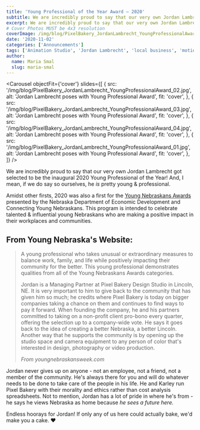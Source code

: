 ```yaml
---
title: 'Young Professional of the Year Award – 2020'
subtitle: We are incredibly proud to say that our very own Jordan Lambrecht got selected to be the inaugural 2020 Young Professional of the Year! 
excerpt: We are incredibly proud to say that our very own Jordan Lambrecht got selected to be the inaugural 2020 Young Professional of the Year! 
# Cover Photos MUST be 4x3 resolution
coverImage: /img/blog/PixelBakery_JordanLambrecht_YoungProfessionalAward_02.jpg
date: '2020-11-02'
categories: ['Announcements']
tags: ['Animation Studio', 'Jordan Lambrecht', 'local business', 'motion design', 'Nebraska', 'Professional awards', 'small business', 'young professional', 'young professional of the year']
author:
  name: Maria Smal
  slug: maria-smal
---
```

<Carousel
objectFit={'cover'}
  slides={[
    {
      src: '/img/blog/PixelBakery_JordanLambrecht_YoungProfessionalAward_02.jpg',
      alt: 'Jordan Lambrecht poses with Young Professional Award',
      fit: 'cover',
    },
    {
      src: '/img/blog/PixelBakery_JordanLambrecht_YoungProfessionalAward_03.jpg',
      alt: 'Jordan Lambrecht poses with Young Professional Award',
      fit: 'cover',
    },
    {
      src: '/img/blog/PixelBakery_JordanLambrecht_YoungProfessionalAward_04.jpg',
      alt: 'Jordan Lambrecht poses with Young Professional Award',
      fit: 'cover',
    },
    {
      src: '/img/blog/PixelBakery_JordanLambrecht_YoungProfessionalAward_01.jpg',
      alt: 'Jordan Lambrecht poses with Young Professional Award',
      fit: 'cover',
    },
  ]}
/> 

We are incredibly proud to say that our very own Jordan Lambrecht got selected to be the inaugural 2020 Young Professional of the Year! And, I mean, if we do say so ourselves, he *is* pretty young & professional.

Amidst other firsts, 2020 was also a first for the [Young Nebraskans Awards](https://youngnebraskansweek.com/awards/) presented by the Nebraska Department of Economic Development and Connecting Young Nebraskans. This program is intended to celebrate talented & influential young Nebraskans who are making a positive impact in their workplaces and communities.

## From Young Nebraska's Website:

> A young professional who takes unusual or extraordinary measures to balance work, family, and life while positively impacting their community for the better. This young professional demonstrates qualities from all of the Young Nebraskans Awards categories.
>
> Jordan is a Managing Partner at Pixel Bakery Design Studio in Lincoln, NE. It is very important to him to give back to the community that has given him so much; he credits where Pixel Bakery is today on bigger companies taking a chance on them and continues to find ways to pay it forward. When founding the company, he and his partners committed to taking on a non-profit client pro-bono every quarter, offering the selection up to a company-wide vote. He says it goes back to the idea of creating a better Nebraska, a better Lincoln. Another way that he supports the community is by opening up the studio space and camera equipment to any person of color that's interested in design, photography or video production.
>
>*From youngnebraskansweek.com*

Jordan never gives up on anyone - not an employee, not a friend, not a member of the community. He's always there for you and will do whatever needs to be done to take care of the people in his life. He and Karley run Pixel Bakery with their morality and ethics rather than cost analysis spreadsheets. Not to mention, Jordan has a lot of pride in where he's from - he says he views Nebraska as home because *he sees a future here.*

Endless hoorays for Jordan! If only any of us here could actually bake, we'd make you a cake. ♥